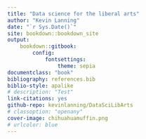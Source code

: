 ```yaml
---
title: "Data science for the liberal arts"
author: "Kevin Lanning"
date: "`r Sys.Date()`"
site: bookdown::bookdown_site
output: 
    bookdown::gitbook:
        config:
            fontsettings:
                theme: sepia
documentclass: "book"
bibliography: references.bib
biblio-style: apalike
# description: "Test"
link-citations: yes
github-repo: kevinlanning/DataSciLibArts
# classoption: "openany"
cover-image: chihuahuamuffin.png
# urlcolor: blue
---
```

# {-} 
